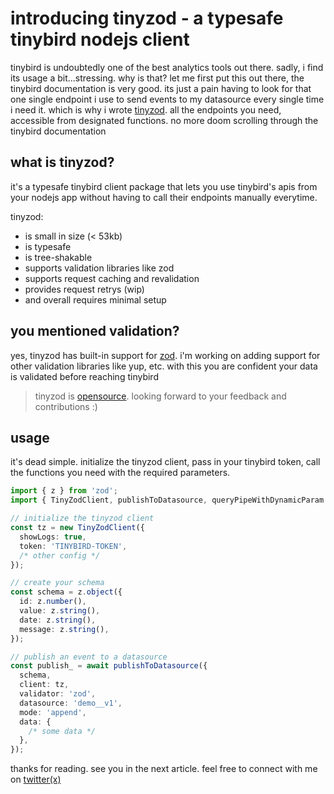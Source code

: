 
<BlogLayout title='introducing tinyzod - a typesafe tinybird nodejs client' subtitle='tinybird is undoubtedly one of the best analytics tools out there...'>

# introducing tinyzod - a typesafe tinybird nodejs client

tinybird is undoubtedly one of the best analytics tools out there. sadly, i find its usage a bit...stressing. why is that? let me first put this out there, the tinybird documentation is very good. its just a pain having to look for that one single endpoint i use to send events to my datasource every single time i need it. which is why i wrote [tinyzod](https://github.com/langf00rd/tinyzod). all the endpoints you need, accessible from designated functions. no more doom scrolling through the tinybird documentation

## what is tinyzod?

it's a typesafe tinybird client package that lets you use tinybird's apis from your nodejs
app without having to call their endpoints manually everytime.

tinyzod:

- is small in size (< 53kb)
- is typesafe
- is tree-shakable
- supports validation libraries like zod
- supports request caching and revalidation
- provides request retrys (wip)
- and overall requires minimal setup

## you mentioned validation?

yes, tinyzod has built-in support for [zod](https://zod.dev). i'm working on adding support for other validation libraries like yup, etc. with this you are confident your data is validated before reaching tinybird

> tinyzod is [opensource](https://github.com/langf00rd/tinyzod). looking forward to your feedback and contributions :)

## usage

it's dead simple. initialize the tinyzod client, pass in your tinybird token, call the functions you need with the required parameters.

```ts
import { z } from 'zod';
import { TinyZodClient, publishToDatasource, queryPipeWithDynamicParam } from 'tinyzod';

// initialize the tinyzod client
const tz = new TinyZodClient({
  showLogs: true,
  token: 'TINYBIRD-TOKEN',
  /* other config */
});

// create your schema
const schema = z.object({
  id: z.number(),
  value: z.string(),
  date: z.string(),
  message: z.string(),
});

// publish an event to a datasource
const publish_ = await publishToDatasource({
  schema,
  client: tz,
  validator: 'zod',
  datasource: 'demo__v1',
  mode: 'append',
  data: {
    /* some data */
  },
});
```

thanks for reading. see you in the next article. feel free to connect with me on [twitter(x)](https://x.com/langf00rd)

</BlogLayout>
